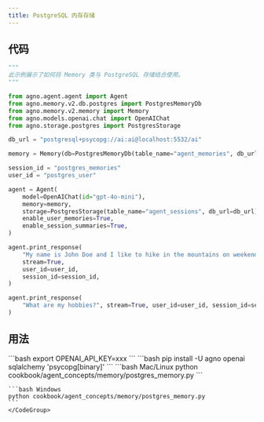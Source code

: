 ```yaml
---
title: PostgreSQL 内存存储
---
```


## 代码

```python cookbook/agent_concepts/memory/postgres_memory.py
"""
此示例展示了如何将 Memory 类与 PostgreSQL 存储结合使用。
"""

from agno.agent.agent import Agent
from agno.memory.v2.db.postgres import PostgresMemoryDb
from agno.memory.v2.memory import Memory
from agno.models.openai.chat import OpenAIChat
from agno.storage.postgres import PostgresStorage

db_url = "postgresql+psycopg://ai:ai@localhost:5532/ai"

memory = Memory(db=PostgresMemoryDb(table_name="agent_memories", db_url=db_url))

session_id = "postgres_memories"
user_id = "postgres_user"

agent = Agent(
    model=OpenAIChat(id="gpt-4o-mini"),
    memory=memory,
    storage=PostgresStorage(table_name="agent_sessions", db_url=db_url),
    enable_user_memories=True,
    enable_session_summaries=True,
)

agent.print_response(
    "My name is John Doe and I like to hike in the mountains on weekends.",
    stream=True,
    user_id=user_id,
    session_id=session_id,
)

agent.print_response(
    "What are my hobbies?", stream=True, user_id=user_id, session_id=session_id
)

```

## 用法

<Steps>
  <Snippet file="create-venv-step.mdx" />

  <Step title="设置环境变量">
    ```bash
    export OPENAI_API_KEY=xxx
    ```
  </Step>

  <Step title="安装库">
    ```bash
    pip install -U agno openai sqlalchemy 'psycopg[binary]'
    ```
  </Step>

  <Step title="运行示例">
    <CodeGroup>
    ```bash Mac/Linux
    python cookbook/agent_concepts/memory/postgres_memory.py
    ```

    ```bash Windows
    python cookbook/agent_concepts/memory/postgres_memory.py
    ```
    </CodeGroup>
  </Step>
</Steps>